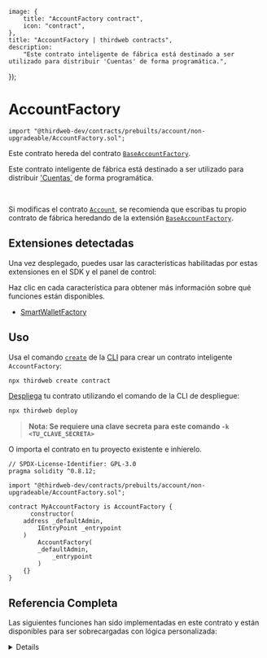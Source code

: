 
	image: {
		title: "AccountFactory contract",
		icon: "contract",
	},
	title: "AccountFactory | thirdweb contracts",
	description:
		"Este contrato inteligente de fábrica está destinado a ser utilizado para distribuir 'Cuentas' de forma programática.",
});

# AccountFactory

```solidity
import "@thirdweb-dev/contracts/prebuilts/account/non-upgradeable/AccountFactory.sol";
```

Este contrato hereda del contrato [`BaseAccountFactory`](/contracts/build/extensions/erc-4337/SmartWalletFactory).

Este contrato inteligente de fábrica está destinado a ser utilizado para distribuir ['Cuentas`](/contracts/build/base-contracts/erc-4337/account) de forma programática.

<GithubButtonLink href="https://github.com/thirdweb-dev/contracts/blob/main/contracts/prebuilts/account/non-upgradeable/AccountFactory.sol" />

<br />

<Callout title="Modificaciones" variant="info">

Si modificas el contrato [`Account`](/contracts/build/base-contracts/erc-4337/account), se recomienda que escribas tu propio
contrato de fábrica heredando de la extensión [`BaseAccountFactory`](/contracts/build/extensions/erc-4337/SmartWalletFactory).

</Callout>

## Extensiones detectadas

Una vez desplegado, puedes usar las características habilitadas por estas extensiones en el SDK y el panel de control:

Haz clic en cada característica para obtener más información sobre qué funciones están disponibles.

- [SmartWalletFactory](/contracts/build/extensions/erc-4337/SmartWalletFactory)

## Uso

Usa el comando [`create`](/cli/create) de la [CLI](/cli) para crear un contrato inteligente `AccountFactory`:

```bash
npx thirdweb create contract
```

[Despliega](/contracts/deploy/overview) tu contrato utilizando el comando de la CLI de despliegue:

```bash
npx thirdweb deploy
```
> **Nota: Se requiere una clave secreta para este comando `-k <TU_CLAVE_SECRETA>`**

O importa el contrato en tu proyecto existente e inhíerelo.

```solidity
// SPDX-License-Identifier: GPL-3.0
pragma solidity ^0.8.12;

import "@thirdweb-dev/contracts/prebuilts/account/non-upgradeable/AccountFactory.sol";

contract MyAccountFactory is AccountFactory {
	  constructor(
	address _defaultAdmin,
        IEntryPoint _entrypoint
    )
        AccountFactory(
	    _defaultAdmin,
            _entrypoint
        )
    {}
}
```

## Referencia Completa

Las siguientes funciones han sido implementadas en este contrato y están disponibles para ser sobrecargadas con lógica personalizada:

<Details id="_initializeAccount" summary="_initializeAccount">

Se llama en `createAccount`. Inicializa el contrato de cuenta creado en `createAccount`.

```solidity
function _initializeAccount(
    address _account,
    address _admin,
    bytes calldata _data
) internal override {
    Account(payable(_account)).initialize(_admin, _data);
}
```

#### \_account

La dirección del contrato de cuenta inteligente que se va a inicializar.

#### \_admin

La dirección que se establecerá como el rol de administrador predeterminado para el contrato. Debe ser de tipo `address`.

#### \_data

Si se requieren variables de almacenamiento adicionales en tu contrato de cuenta, codifica en ABI las variables, y pásalas a esta función como el argumento `bytes`.

Por ejemplo:

```solidity
function initializeAccount(
    address _admin,
    bytes calldata _data
) public override initializer {
    Account.initialize(_admin, _data);
}
```

</Details>

